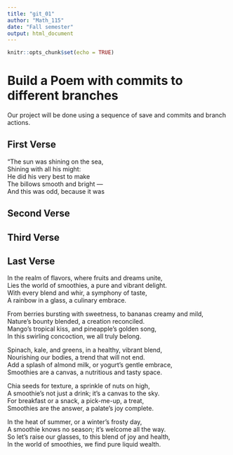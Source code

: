 ```yaml
---
title: "git_01"
author: "Math_115"
date: "Fall semester"
output: html_document
---
```


```r
knitr::opts_chunk$set(echo = TRUE)
```
# Build a Poem with commits to different branches
Our project will be done using a sequence of save and commits and branch actions.
<!-- Do not modify or change any text in "!--" bracketed areas such as this --- these are instructions to
you, if you change any of this the git program will notice it and compromise your git merging strategy !-->

## First Verse 
<!--Put the first five lines of a poem by Lewis Carrol in this section!-->

"The sun was shining on the sea,  
      Shining with all his might:  
He did his very best to make  
      The billows smooth and bright —  
And this was odd, because it was  

## Second Verse
<!--Put the first five lines of a poem by Robert Frost here!-->

## Third Verse
<!--Put the first two verses of The Walrus and the Carpenter here!-->

## Last Verse
<!--Put a short poem you created using chatGPT of 20 to 30 lines,here!-->

In the realm of flavors, where fruits and dreams unite,  
Lies the world of smoothies, a pure and vibrant delight.  
With every blend and whir, a symphony of taste,  
A rainbow in a glass, a culinary embrace.  

From berries bursting with sweetness, to bananas creamy   and mild,  
Nature's bounty blended, a creation reconciled.  
Mango's tropical kiss, and pineapple's golden song,  
In this swirling concoction, we all truly belong.  
  
Spinach, kale, and greens, in a healthy, vibrant blend,  
Nourishing our bodies, a trend that will not end.  
Add a splash of almond milk, or yogurt's gentle embrace,  
Smoothies are a canvas, a nutritious and tasty space.  
  
Chia seeds for texture, a sprinkle of nuts on high,  
A smoothie's not just a drink; it's a canvas to the sky.  
For breakfast or a snack, a pick-me-up, a treat,  
Smoothies are the answer, a palate's joy complete.  
  
In the heat of summer, or a winter's frosty day,  
A smoothie knows no season; it's welcome all the way.  
So let's raise our glasses, to this blend of joy and   health,  
In the world of smoothies, we find pure liquid wealth.  
